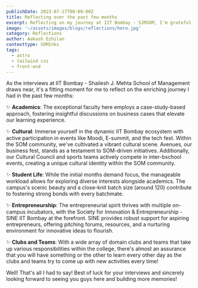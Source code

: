 ```yaml
---
publishDate: 2023-07-17T00:00:00Z
title: Reflecting over the past few months
excerpt: Reflecting on my journey at IIT Bombay - SJMSOM, I'm grateful for the transformative experiences and excited for the upcoming interviews. Best wishes to all prospective students - may your time here be as enriching and memorable as mine!
image: '~/assets/images/blogs/reflections/hero.jpg'
category: Reflections
author: Aakash Ezhilan
contexttype: SOMInks
tags:
  - astro
  - tailwind css
  - front-end
---
```


As the interviews at IIT Bombay - Shailesh J. Mehta School of Management draws near, it's a fitting moment for me to reflect on the enriching journey I had in the past few months:

✨ <b>Academics</b>: The exceptional faculty here employs a case-study-based approach, fostering insightful discussions on business cases that elevate our learning experience.

✨ <b>Cultural</b>: Immerse yourself in the dynamic IIT Bombay ecosystem with active participation in events like Moodi, E-summit, and the tech fest. Within the SOM community, we've cultivated a vibrant cultural scene. Avenues, our business fest, stands as a testament to SOM-driven initiatives. Additionally, our Cultural Council and sports teams actively compete in inter-bschool events, creating a unique cultural identity within the SOM community.

✨ <b>Student Life</b>: While the initial months demand focus, the manageable workload allows for exploring diverse interests alongside academics. The campus's scenic beauty and a close-knit batch size (around 120) contribute to fostering strong bonds with every batchmate.

✨ <b>Entrepreneurship</b>: The entrepreneurial spirit thrives with multiple on-campus incubators, with the Society for Innovation & Entrepreneurship -SINE IIT Bombay at the forefront. SINE provides robust support for aspiring entrepreneurs, offering pitching forums, resources, and a nurturing environment for innovative ideas to flourish.

✨ <b>Clubs and Teams</b>: With a wide array of domain clubs and teams that take up various responsibilities within the college, there's almost an assurance that you will have something or the other to learn every other day as the clubs and teams try to come up with new activities every time!

Well! That's all I had to say! Best of luck for your interviews and sincerely looking forward to seeing you guys here and building more memories!